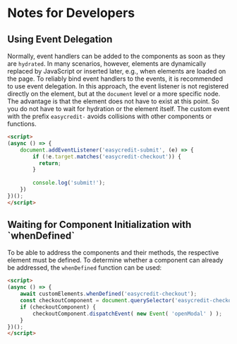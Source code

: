 
<Meta title="Getting Started/Notes for Developers" />

<h1>Notes for Developers</h1>

<h2>Using Event Delegation</h2>

Normally, event handlers can be added to the components as soon as they are `hydrated`. In many scenarios, however, elements are dynamically replaced by JavaScript or inserted later, e.g., when elements are loaded on the page. To reliably bind event handlers to the events, it is recommended to use event delegation. In this approach, the event listener is not registered directly on the element, but at the `document` level or a more specific node. The advantage is that the element does not have to exist at this point. So you do not have to wait for hydration or the element itself. The custom event with the prefix `easycredit-` avoids collisions with other components or functions.

```html
<script>
(async () => {
    document.addEventListener('easycredit-submit', (e) => {
        if (!e.target.matches('easycredit-checkout')) {
          return;
        }
        
        console.log('submit!');
    })
})();
</script>
```

<h2>Waiting for Component Initialization with `whenDefined`</h2>

To be able to address the components and their methods, the respective element must be defined. To determine whether a component can already be addressed, the `whenDefined` function can be used:

```html
<script>
(async () => {
    await customElements.whenDefined('easycredit-checkout');
    const checkoutComponent = document.querySelector('easycredit-checkout')
    if (checkoutComponent) {
        checkoutComponent.dispatchEvent( new Event( 'openModal' ) );
    }
})();
</script>
```
